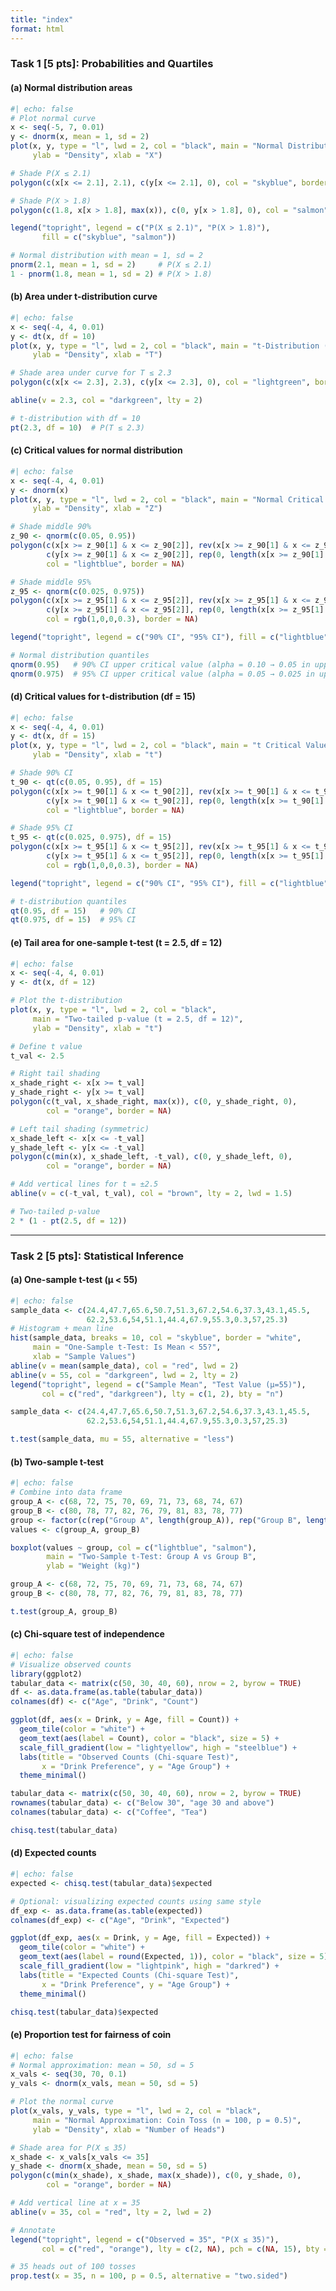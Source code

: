 ```yaml
---
title: "index"
format: html
---
```




### **Task 1 [5 pts]: Probabilities and Quartiles**

#### (a) Normal distribution areas

```r
#| echo: false
# Plot normal curve
x <- seq(-5, 7, 0.01)
y <- dnorm(x, mean = 1, sd = 2)
plot(x, y, type = "l", lwd = 2, col = "black", main = "Normal Distribution N(1,2)",
     ylab = "Density", xlab = "X")

# Shade P(X ≤ 2.1)
polygon(c(x[x <= 2.1], 2.1), c(y[x <= 2.1], 0), col = "skyblue", border = NA)

# Shade P(X > 1.8)
polygon(c(1.8, x[x > 1.8], max(x)), c(0, y[x > 1.8], 0), col = "salmon", border = NA)

legend("topright", legend = c("P(X ≤ 2.1)", "P(X > 1.8)"),
       fill = c("skyblue", "salmon"))

```


```r
# Normal distribution with mean = 1, sd = 2
pnorm(2.1, mean = 1, sd = 2)     # P(X ≤ 2.1)
1 - pnorm(1.8, mean = 1, sd = 2) # P(X > 1.8)
```

#### (b) Area under t-distribution curve

```r
#| echo: false
x <- seq(-4, 4, 0.01)
y <- dt(x, df = 10)
plot(x, y, type = "l", lwd = 2, col = "black", main = "t-Distribution (df = 10)",
     ylab = "Density", xlab = "T")

# Shade area under curve for T ≤ 2.3
polygon(c(x[x <= 2.3], 2.3), c(y[x <= 2.3], 0), col = "lightgreen", border = NA)

abline(v = 2.3, col = "darkgreen", lty = 2)

```


```r
# t-distribution with df = 10
pt(2.3, df = 10)  # P(T ≤ 2.3)
```

#### (c) Critical values for normal distribution

```r
#| echo: false
x <- seq(-4, 4, 0.01)
y <- dnorm(x)
plot(x, y, type = "l", lwd = 2, col = "black", main = "Normal Critical Values",
     ylab = "Density", xlab = "Z")

# Shade middle 90%
z_90 <- qnorm(c(0.05, 0.95))
polygon(c(x[x >= z_90[1] & x <= z_90[2]], rev(x[x >= z_90[1] & x <= z_90[2]])),
        c(y[x >= z_90[1] & x <= z_90[2]], rep(0, length(x[x >= z_90[1] & x <= z_90[2]]))),
        col = "lightblue", border = NA)

# Shade middle 95%
z_95 <- qnorm(c(0.025, 0.975))
polygon(c(x[x >= z_95[1] & x <= z_95[2]], rev(x[x >= z_95[1] & x <= z_95[2]])),
        c(y[x >= z_95[1] & x <= z_95[2]], rep(0, length(x[x >= z_95[1] & x <= z_95[2]]))),
        col = rgb(1,0,0,0.3), border = NA)

legend("topright", legend = c("90% CI", "95% CI"), fill = c("lightblue", rgb(1,0,0,0.3)))

```


```r
# Normal distribution quantiles
qnorm(0.95)   # 90% CI upper critical value (alpha = 0.10 → 0.05 in upper tail)
qnorm(0.975)  # 95% CI upper critical value (alpha = 0.05 → 0.025 in upper tail)
```

#### (d) Critical values for t-distribution (df = 15)

```r
#| echo: false
x <- seq(-4, 4, 0.01)
y <- dt(x, df = 15)
plot(x, y, type = "l", lwd = 2, col = "black", main = "t Critical Values (df = 15)",
     ylab = "Density", xlab = "t")

# Shade 90% CI
t_90 <- qt(c(0.05, 0.95), df = 15)
polygon(c(x[x >= t_90[1] & x <= t_90[2]], rev(x[x >= t_90[1] & x <= t_90[2]])),
        c(y[x >= t_90[1] & x <= t_90[2]], rep(0, length(x[x >= t_90[1] & x <= t_90[2]]))),
        col = "lightblue", border = NA)

# Shade 95% CI
t_95 <- qt(c(0.025, 0.975), df = 15)
polygon(c(x[x >= t_95[1] & x <= t_95[2]], rev(x[x >= t_95[1] & x <= t_95[2]])),
        c(y[x >= t_95[1] & x <= t_95[2]], rep(0, length(x[x >= t_95[1] & x <= t_95[2]]))),
        col = rgb(1,0,0,0.3), border = NA)

legend("topright", legend = c("90% CI", "95% CI"), fill = c("lightblue", rgb(1,0,0,0.3)))

```


```r
# t-distribution quantiles
qt(0.95, df = 15)   # 90% CI
qt(0.975, df = 15)  # 95% CI
```

#### (e) Tail area for one-sample t-test (t = 2.5, df = 12)

```r
#| echo: false
x <- seq(-4, 4, 0.01)
y <- dt(x, df = 12)

# Plot the t-distribution
plot(x, y, type = "l", lwd = 2, col = "black",
     main = "Two-tailed p-value (t = 2.5, df = 12)",
     ylab = "Density", xlab = "t")

# Define t value
t_val <- 2.5

# Right tail shading
x_shade_right <- x[x >= t_val]
y_shade_right <- y[x >= t_val]
polygon(c(t_val, x_shade_right, max(x)), c(0, y_shade_right, 0),
        col = "orange", border = NA)

# Left tail shading (symmetric)
x_shade_left <- x[x <= -t_val]
y_shade_left <- y[x <= -t_val]
polygon(c(min(x), x_shade_left, -t_val), c(0, y_shade_left, 0),
        col = "orange", border = NA)

# Add vertical lines for t = ±2.5
abline(v = c(-t_val, t_val), col = "brown", lty = 2, lwd = 1.5)

```


```r
# Two-tailed p-value
2 * (1 - pt(2.5, df = 12))
```

---

### **Task 2 [5 pts]: Statistical Inference**

#### (a) One-sample t-test (μ < 55)

```r
#| echo: false
sample_data <- c(24.4,47.7,65.6,50.7,51.3,67.2,54.6,37.3,43.1,45.5,
                 62.2,53.6,54,51.1,44.4,67.9,55.3,0.3,57,25.3)
# Histogram + mean line
hist(sample_data, breaks = 10, col = "skyblue", border = "white",
     main = "One-Sample t-Test: Is Mean < 55?",
     xlab = "Sample Values")
abline(v = mean(sample_data), col = "red", lwd = 2)
abline(v = 55, col = "darkgreen", lwd = 2, lty = 2)
legend("topright", legend = c("Sample Mean", "Test Value (μ=55)"),
       col = c("red", "darkgreen"), lty = c(1, 2), bty = "n")

```


```r
sample_data <- c(24.4,47.7,65.6,50.7,51.3,67.2,54.6,37.3,43.1,45.5,
                 62.2,53.6,54,51.1,44.4,67.9,55.3,0.3,57,25.3)

t.test(sample_data, mu = 55, alternative = "less")
```

#### (b) Two-sample t-test

```r
#| echo: false
# Combine into data frame
group_A <- c(68, 72, 75, 70, 69, 71, 73, 68, 74, 67)
group_B <- c(80, 78, 77, 82, 76, 79, 81, 83, 78, 77)
group <- factor(c(rep("Group A", length(group_A)), rep("Group B", length(group_B))))
values <- c(group_A, group_B)

boxplot(values ~ group, col = c("lightblue", "salmon"),
        main = "Two-Sample t-Test: Group A vs Group B",
        ylab = "Weight (kg)")

```


```r
group_A <- c(68, 72, 75, 70, 69, 71, 73, 68, 74, 67)
group_B <- c(80, 78, 77, 82, 76, 79, 81, 83, 78, 77)

t.test(group_A, group_B)
```

#### (c) Chi-square test of independence

```r
#| echo: false
# Visualize observed counts
library(ggplot2)
tabular_data <- matrix(c(50, 30, 40, 60), nrow = 2, byrow = TRUE)
df <- as.data.frame(as.table(tabular_data))
colnames(df) <- c("Age", "Drink", "Count")

ggplot(df, aes(x = Drink, y = Age, fill = Count)) +
  geom_tile(color = "white") +
  geom_text(aes(label = Count), color = "black", size = 5) +
  scale_fill_gradient(low = "lightyellow", high = "steelblue") +
  labs(title = "Observed Counts (Chi-square Test)",
       x = "Drink Preference", y = "Age Group") +
  theme_minimal()

```


```r
tabular_data <- matrix(c(50, 30, 40, 60), nrow = 2, byrow = TRUE)
rownames(tabular_data) <- c("Below 30", "age 30 and above")
colnames(tabular_data) <- c("Coffee", "Tea")

chisq.test(tabular_data)
```

#### (d) Expected counts

```r
#| echo: false
expected <- chisq.test(tabular_data)$expected

# Optional: visualizing expected counts using same style
df_exp <- as.data.frame(as.table(expected))
colnames(df_exp) <- c("Age", "Drink", "Expected")

ggplot(df_exp, aes(x = Drink, y = Age, fill = Expected)) +
  geom_tile(color = "white") +
  geom_text(aes(label = round(Expected, 1)), color = "black", size = 5) +
  scale_fill_gradient(low = "lightpink", high = "darkred") +
  labs(title = "Expected Counts (Chi-square Test)",
       x = "Drink Preference", y = "Age Group") +
  theme_minimal()

```


```r
chisq.test(tabular_data)$expected
```

#### (e) Proportion test for fairness of coin

```r
#| echo: false
# Normal approximation: mean = 50, sd = 5
x_vals <- seq(30, 70, 0.1)
y_vals <- dnorm(x_vals, mean = 50, sd = 5)

# Plot the normal curve
plot(x_vals, y_vals, type = "l", lwd = 2, col = "black",
     main = "Normal Approximation: Coin Toss (n = 100, p = 0.5)",
     ylab = "Density", xlab = "Number of Heads")

# Shade area for P(X ≤ 35)
x_shade <- x_vals[x_vals <= 35]
y_shade <- dnorm(x_shade, mean = 50, sd = 5)
polygon(c(min(x_shade), x_shade, max(x_shade)), c(0, y_shade, 0),
        col = "orange", border = NA)

# Add vertical line at x = 35
abline(v = 35, col = "red", lty = 2, lwd = 2)

# Annotate
legend("topright", legend = c("Observed = 35", "P(X ≤ 35)"), 
       col = c("red", "orange"), lty = c(2, NA), pch = c(NA, 15), bty = "n")


```


```r
# 35 heads out of 100 tosses
prop.test(x = 35, n = 100, p = 0.5, alternative = "two.sided")
```
